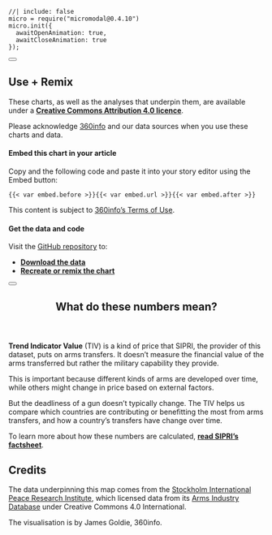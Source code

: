<!-- initialise miromodal.js -->

```ojs
//| include: false
micro = require("micromodal@0.4.10")
micro.init({
  awaitOpenAnimation: true,
  awaitCloseAnimation: true
});
```

::::::: {#modal-useremix .modal .micromodal-slide aria-hidden="true"}
:::::: {.modal__overlay tabindex="-1" data-micromodal-close="true"}
::::: {.modal__container role="dialog" aria-modal="true" aria-labelledby="modal-useremix-title"}

<button class="modal__close" aria-label="Close modal" data-micromodal-close></button>

:::: {#modal-useremix-content}
## Use + Remix

These charts, as well as the analyses that underpin them, are available under a [**Creative Commons Attribution 4.0 licence**](https://creativecommons.org/licenses/by/4.0).

Please acknowledge [360info](https://360info.org) and our data sources when you use these charts and data.

#### Embed this chart in your article

Copy and the following code and paste it into your story editor using the <i class="bi bi-code-square"></i> Embed button:

::: {.embedcode}
```
{{< var embed.before >}}{{< var embed.url >}}{{< var embed.after >}}
```
:::

This content is subject to [360info's Terms of Use](https://newshub.360info.org/page/terms).

#### Get the data and code

Visit the [GitHub repository](https://github.com/360-info/report-template/tree/main/data) to:

* [**Download the data**](https://github.com/360-info/report-template/tree/main/data)
* [**Recreate or remix the chart**](https://github.com/360-info/report-template)
::::

:::::
::::::
:::::::

<!-- notes dialog -->

::::::: {#modal-about .modal .micromodal-slide aria-hidden="true"}
:::::: {.modal__overlay tabindex="-1" data-micromodal-close="true"}
::::: {.modal__container role="dialog" aria-modal="true" aria-labelledby="modal-about-title"}

<button class="modal__close" aria-label="Close modal" data-micromodal-close></button>

<header>
## What do these numbers mean? {#modal-about-title}
</header>

:::: {#modal-about-content}

**Trend Indicator Value** (TIV) is a kind of price that SIPRI, the provider of this dataset, puts on arms transfers. It doesn't measure the financial value of the arms transferred but rather the military capability they provide.

This is important because different kinds of arms are developed over time, while others might change in price based on external factors.

But the deadliness of a gun doesn't typically change. The TIV helps us compare which countries are contributing or benefitting the most from arms transfers, and how a country's transfers have change over time.

To learn more about how these numbers are calculated, [**read SIPRI's factsheet**](https://www.sipri.org/sites/default/files/files/FS/SIPRIFS1212.pdf).

## Credits

The data underpinning this map comes from the [Stockholm International Peace Research Institute](https://www.sipri.org), which licensed data from its [Arms Industry Database](https://www.sipri.org/databases/armsindustry) under Creative Commons 4.0 International.

The visualisation is by James Goldie, 360info.
::::

:::::
::::::
:::::::

